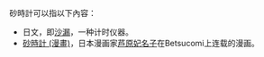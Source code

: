 砂時計可以指以下內容：
* 日文，即[[沙漏|沙漏]]，一种计时仪器。
* [[砂時計_(漫畫)|砂時計 (漫畫)]]，日本漫画家[[芦原妃名子|芦原妃名子]]在Betsucomi上连载的漫画。

{{Disambig|S砂|Cat=三字消歧义}}